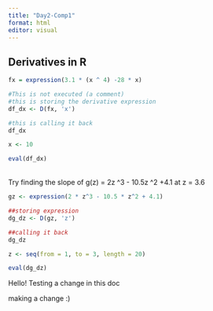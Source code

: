 ```yaml
---
title: "Day2-Comp1"
format: html
editor: visual
---
```


## Derivatives in R

```r
fx = expression(3.1 * (x ^ 4) -28 * x)

#This is not executed (a comment)
#this is storing the derivative expression
df_dx <- D(fx, 'x')

#this is calling it back
df_dx

x <- 10

eval(df_dx)
```

\
Try finding the slope of g(z) = 2z \^3 - 10.5z \^2 +4.1 at z = 3.6

```r

gz <- expression(2 * z^3 - 10.5 * z^2 + 4.1)

##storing expression
dg_dz <- D(gz, 'z')

##calling it back
dg_dz

z <- seq(from = 1, to = 3, length = 20)

eval(dg_dz)
```

Hello! Testing a change in this doc

making a change :)
